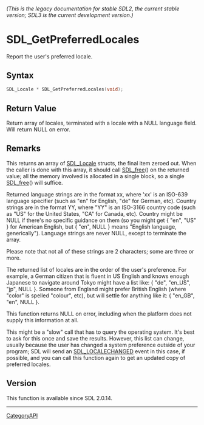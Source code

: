 ====== (This is the legacy documentation for stable SDL2, the current stable version; SDL3 is the current development version.) ======
= SDL_GetPreferredLocales =

Report the user's preferred locale.

== Syntax ==

<syntaxhighlight lang='c'>
SDL_Locale * SDL_GetPreferredLocales(void);
</syntaxhighlight>

== Return Value ==

Return array of locales, terminated with a locale with a NULL language
field. Will return NULL on error.

== Remarks ==

This returns an array of [[SDL_Locale]] structs, the final item zeroed out.
When the caller is done with this array, it should call [[SDL_free]]() on
the returned value; all the memory involved is allocated in a single block,
so a single [[SDL_free]]() will suffice.

Returned language strings are in the format xx, where 'xx' is an ISO-639
language specifier (such as "en" for English, "de" for German, etc).
Country strings are in the format YY, where "YY" is an ISO-3166 country
code (such as "US" for the United States, "CA" for Canada, etc). Country
might be NULL if there's no specific guidance on them (so you might get {
"en", "US" } for American English, but { "en", NULL } means "English
language, generically"). Language strings are never NULL, except to
terminate the array.

Please note that not all of these strings are 2 characters; some are three
or more.

The returned list of locales are in the order of the user's preference. For
example, a German citizen that is fluent in US English and knows enough
Japanese to navigate around Tokyo might have a list like: { "de", "en_US",
"jp", NULL }. Someone from England might prefer British English (where
"color" is spelled "colour", etc), but will settle for anything like it: {
"en_GB", "en", NULL }.

This function returns NULL on error, including when the platform does not
supply this information at all.

This might be a "slow" call that has to query the operating system. It's
best to ask for this once and save the results. However, this list can
change, usually because the user has changed a system preference outside of
your program; SDL will send an [[SDL_LOCALECHANGED]] event in this case, if
possible, and you can call this function again to get an updated copy of
preferred locales.

== Version ==

This function is available since SDL 2.0.14.

----
[[CategoryAPI]]



